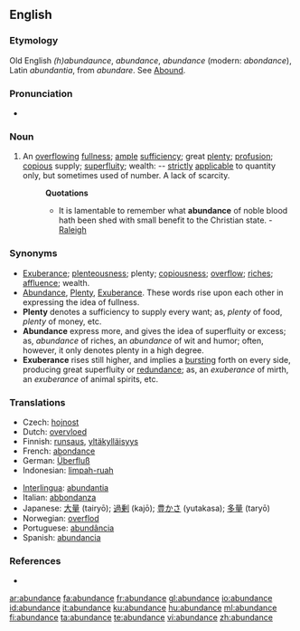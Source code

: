 {{wikipedia}}
==English==

===Etymology===
Old English ''(h)abundaunce'', ''abundance'', {{OF.}} ''abundance'' (modern: ''abondance''), Latin ''abundantia'', from ''abundare''. See [[Abound]].

===Pronunciation===
*{{audio|en-us-abundance.ogg|Audio (US)}}

===Noun===
{{en-noun}}
# An [[overflowing]] [[fullness]]; [[ample]] [[sufficiency]]; great [[plenty]]; [[profusion]]; [[copious]] supply; [[superfluity]]; wealth: -- [[strictly]] [[applicable]] to quantity only, but sometimes used of number. A lack of scarcity.
#:'''Quotations'''
#:*It is lamentable to remember what '''abundance''' of noble blood hath been shed with small benefit to the Christian state. - [[Raleigh]]

===Synonyms===
*[[Exuberance]]; [[plenteousness]]; plenty; [[copiousness]]; [[overflow]]; [[riches]]; [[affluence]]; wealth.
*[[Abundance]], [[Plenty]], [[Exuberance]]. These words rise upon each other in expressing the idea of fullness.
*'''Plenty''' denotes a sufficiency to supply every want; as, ''plenty'' of food, ''plenty'' of money, etc.
*'''Abundance''' express more, and gives the idea of superfluity or excess; as, ''abundance'' of riches, an ''abundance'' of wit and humor; often, however, it only denotes plenty in a high degree.
*'''Exuberance''' rises still higher, and implies a [[bursting]] forth on every side, producing great superfluity or [[redundance]]; as, an ''exuberance'' of mirth, an ''exuberance'' of animal spirits, etc.

===Translations===
{{rfc-level|Translations at L3+ (AutoFormat would have corrected level of Synonyms)}}
{{top}}
*Czech: [[hojnost]] {{f}}
*Dutch: [[overvloed]]
*Finnish: [[runsaus]], [[yltäkylläisyys]]
*French: [[abondance]]
*German: [[Überfluß]]
*Indonesian: [[limpah-ruah]]
{{mid}}
*[[Interlingua]]: [[abundantia]]
*Italian: [[abbondanza]]
*Japanese: [[大量]] (tairyō); [[過剰]] (kajō); [[豊かさ]] (yutakasa); [[多量]] (taryō)
*Norwegian: [[overflod]] {{c}}
*Portuguese: [[abundância]] {{f}}
*Spanish: [[abundancia]]
{{bottom}}

===References===
*{{R:1913}}

[[ar:abundance]]
[[fa:abundance]]
[[fr:abundance]]
[[gl:abundance]]
[[io:abundance]]
[[id:abundance]]
[[it:abundance]]
[[ku:abundance]]
[[hu:abundance]]
[[ml:abundance]]
[[fi:abundance]]
[[ta:abundance]]
[[te:abundance]]
[[vi:abundance]]
[[zh:abundance]]